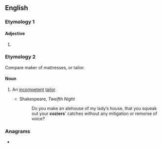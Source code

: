==English==

===Etymology 1===

====Adjective====
{{head|en|adjective comparative form}}

# {{en-comparative of|cosy}}

===Etymology 2===
Compare {{cog|fro|coussier}} maker of mattresses, or {{m|fro|couseor}} tailor.

====Noun====
{{en-noun}}

# {{lb|en|obsolete}} An [[incompetent]] [[tailor]].
#* Shakespeare, ''Twelfth Night''
#*: Do you make an alehouse of my lady’s house, that you squeak out your '''coziers'''' catches without any mitigation or remorse of voice?

{{Webster 1913}}

===Anagrams===
* {{anagrams|en|Croesi|Crœsi|Recios|cories|croise|croisé|scorie}}